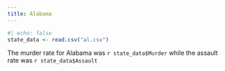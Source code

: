 ```yaml
---
title: Alabama
---
```



```r
#| echo: false
state_data <- read.csv("al.csv")
```

The murder rate for Alabama was `r state_data$Murder` while the assault rate was `r state_data$Assault`
